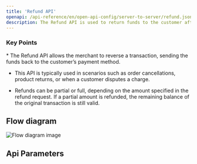```yaml
---
title: 'Refund API'
openapi: /api-reference/en/open-api-config/server-to-server/refund.json POST /api/v1/server-to-server-interface/refund
description: The Refund API is used to return funds to the customer after a successful purchase or capture transaction. 
---
```


### Key Points

<Info>
  * The Refund API allows the merchant to reverse a transaction, sending the funds back to the customer’s payment method.

  * This API is typically used in scenarios such as order cancellations, product returns, or when a customer disputes a charge.

  * Refunds can be partial or full, depending on the amount specified in the refund request. If a partial amount is refunded, the remaining balance of the original transaction is still valid.
</Info>

## Flow diagram

![Flow diagram image](/images/timeline-diagram/flows-API-refund.svg)

## Api Parameters